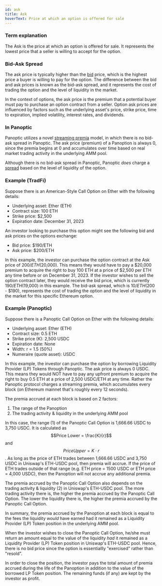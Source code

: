 ```yaml
---
id: ask
title: Ask
hoverText: Price at which an option is offered for sale
---
```


### Term explanation

The Ask is the price at which an option is offered for sale. It represents the lowest price that a seller is willing to accept for the option.

### Bid-Ask Spread
The ask price is typically higher than the [bid](/docs/terms/bid) price, which is the highest price a buyer is willing to pay for the option. The difference between the bid and ask prices is known as the bid-ask spread, and it represents the cost of trading the option and the level of liquidity in the market.

In the context of options, the ask price is the premium that a potential buyer must pay to purchase an option contract from a seller. Option ask prices are influenced by factors such as the underlying asset's price, strike price, time to expiration, implied volatility, interest rates, and dividends.

### In Panoptic
Panoptic utilizes a novel [streaming premia](/docs/terms/streaming) model, in which there is no bid-ask spread in Panoptic. The ask price (premium) of a Panoption is always 0, since the premia begins at 0 and accumulates over time based on real market trading activity in the underlying AMM pool.

Although there is no bid-ask spread in Panoptic, Panoptic *does* charge a [spread](/docs/panoptic-protocol/streamia#net-gross-and-owed-fees-with-spread) based on the level of liquidity of the option.

### Example (TradFi)
Suppose there is an American-Style Call Option on Ether with the following details:
- Underlying asset: Ether (ETH)
- Contract size: 100 ETH
- Strike price: $2,500
- Expiration date: December 31, 2023

An investor looking to purchase this option might see the following bid and ask prices on the options exchange:
- Bid price: $190/ETH
- Ask price: $200/ETH

In this example, the investor can purchase the option contract at the Ask price of $200/ETH ($20,000). This means they would have to pay a $20,000 premium to acquire the right to buy 100 ETH at a price of $2,500 per ETH any time before or on December 31, 2023. If the investor wishes to sell the option contract later, they would receive the bid price, which is currently $190/ETH ($19,000) in this example. The bid-ask spread, which is $10/ETH ($200 - $190), represents the cost of trading the option and the level of liquidity in the market for this specific Ethereum option.

### Example (Panoptic)
Suppose there is a Panoptic Call Option on Ether with the following details:
- Underlying asset: Ether (ETH)
- Contract size: 0.5 ETH
- Strike price (K): 2,500 USDC
- Expiration date: None
- Width: r = 1.5 (50%)
- Numeraire (quote asset): USDC

In this example, the investor can purchase the option by borrowing Liquidity Provider (LP) Tokens through Panoptic. The ask price is always 0 USDC. This means they would NOT have to pay any upfront premium to acquire the right to buy 0.5 ETH at a price of 2,500 USDC/ETH at any time. Rather the Panoptic protocol charges a streaming premia, which accumulates every block (on Ethereum mainnet that's roughly every 12 seconds).

The premia accrued at each block is based on 2 factors:
1. The range of the Panoption
2. The trading activity & liquidity in the underlying AMM pool

In this case, the range (1) of the Panoptic Call Option is 1,666.66 USDC to 3,750 USDC. It is calculated as $$Price Lower = \frac{K}{r}$$ and $$Price Upper = K \cdot r$$. As long as the price of ETH trades between 1,666.66 USDC and 3,750 USDC in Uniswap's ETH-USDC pool, then premia will accrue. If the price of ETH trades outside of that range (e.g. ETH price = 1500 USDC or ETH price = 4,000 USDC), then the Panoption will not accrue any additional premia.

The premia accrued by the Panoptic Call Option also depends on the trading activity & liquidity (2) in Uniswap's ETH-USDC pool. The more trading activity there is, the higher the premia accrued by the Panoptic Call Option. The lower the liquidity there is, the higher the premia accrued by the Panoptic Call Option.

In summary, the premia accrued by the Panoption at each block is equal to the fees the liquidity *would* have earned had it remained as a Liquidity Provider (LP) Token position in the underlying AMM pool.

When the investor wishes to close the Panoptic Call Option, he/she must return an amount equal to the value of the liquidity *had* it remained as a Liquidity Provider (LP) Token position in Uniswap's ETH-USDC pool. Hence, there is no bid price since the option is essentiallly "exercised" rather than "resold".

In order to close the position, the investor pays the total amount of premia accrued during the life of the Panoption in addition to the value of the borrowed LP Token position. The remaining funds (if any) are kept by the investor as profit.